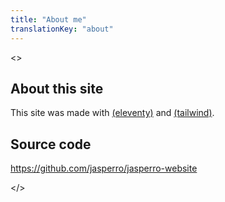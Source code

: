 ```yaml
---
title: "About me"
translationKey: "about"
---
```



<>
## About this site

This site was made with
<a href="https://11ty.dev/"><Sprite name="eleventy" class="m-0 inline h-8 w-8" /> (eleventy)</a>
and <a href="https://tailwindcss.com/"><Sprite name="tailwind" class="m-0 inline h-8 w-8" /> (tailwind)</a>.

## Source code

https://github.com/jasperro/jasperro-website

</>
